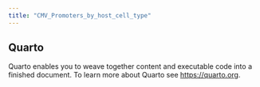 ```yaml
---
title: "CMV_Promoters_by_host_cell_type"
---
```


## Quarto

Quarto enables you to weave together content and executable code into a finished document. To learn more about Quarto see <https://quarto.org>.
